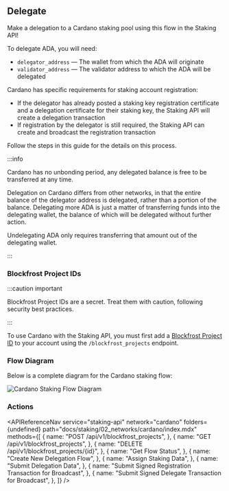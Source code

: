 
## Delegate

Make a delegation to a Cardano staking pool using this flow in the Staking API!

To delegate ADA, you will need:

- `delegator_address` &mdash; The wallet from which the ADA will originate
- `validator_address` &mdash; The validator address to which the ADA will be delegated

Cardano has specific requirements for staking account registration:

- If the delegator has already posted a staking key registration certificate and a delegation certificate for their staking key, the Staking API will create a delegation transaction
- If registration by the delegator is still required, the Staking API can create and broadcast the registration transaction

Follow the steps in this guide for the details on this process.

:::info

Cardano has no unbonding period, any delegated balance is free to be transferred at any time.

Delegation on Cardano differs from other networks, in that the entire balance of the delegator address is delegated, rather than a portion of the balance. Delegating more ADA is just a matter of transferring funds into the delegating wallet, the balance of which will be delegated without further action.

Undelegating ADA only requires transferring that amount out of the delegating wallet.

:::

### Blockfrost Project IDs

:::caution important

Blockfrost Project IDs are a secret. Treat them with caution, following security best practices.

:::

To use Cardano with the Staking API, you must first add a [Blockfrost Project ID](https://blockfrost.dev/docs/overview/getting-started#creating-first-project) to your account using the `/blockfrost_projects` endpoint.

### Flow Diagram

Below is a complete diagram for the Cardano staking flow:

<img src={img1} alt="Cardano Staking Flow Diagram" className="inline-image" />

### Actions

<APIReferenceNav
  service="staking-api"
  network="cardano"
  folders={undefined}
  path="docs/staking/02_networks/cardano/index.mdx"
  methods={[
    {
      name: "POST /api/v1/blockfrost_projects",
    },
    {
      name: "GET /api/v1/blockfrost_projects",
    },
    {
      name: "DELETE /api/v1/blockfrost_projects/{id}",
    },
    {
      name: "Get Flow Status",
    },
    {
      name: "Create New Delegation Flow",
    },
    {
      name: "Assign Staking Data",
    },
    {
      name: "Submit Delegation Data",
    },
    {
      name: "Submit Signed Registration Transaction for Broadcast",
    },
    {
      name: "Submit Signed Delegate Transaction for Broadcast",
    },
  ]}
/>
